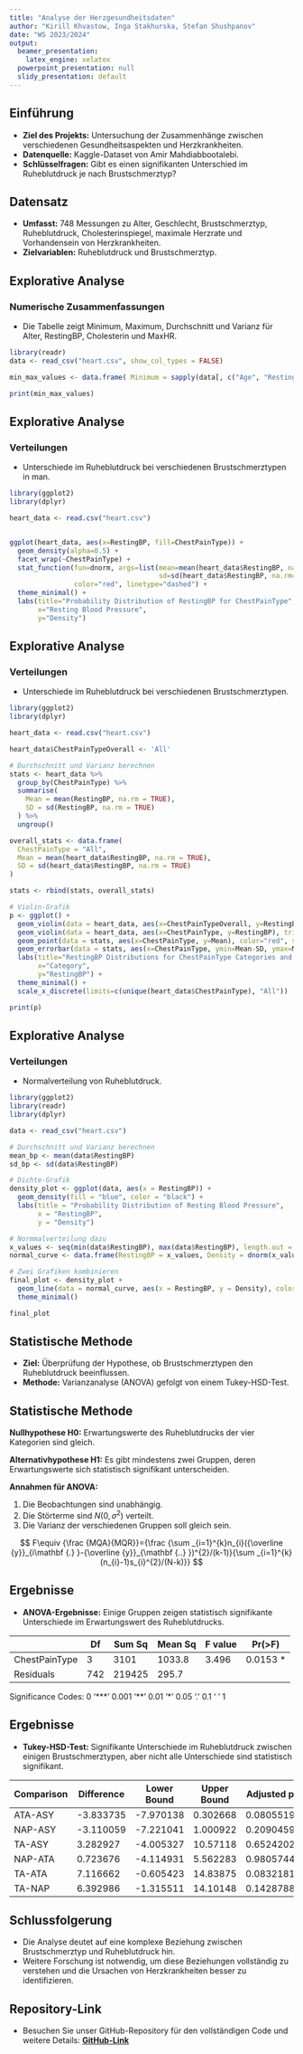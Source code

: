 ---
title: "Analyse der Herzgesundheitsdaten"
author: "Kirill Khvastow, Inga Stakhurska, Stefan Shushpanov"
date: "WS 2023/2024"
output:
  beamer_presentation:
    latex_engine: xelatex
  powerpoint_presentation: null
  slidy_presentation: default
---

## Einführung

-   **Ziel des Projekts:** Untersuchung der Zusammenhänge zwischen verschiedenen Gesundheitsaspekten und Herzkrankheiten.
-   **Datenquelle:** Kaggle-Dataset von Amir Mahdiabbootalebi.
-   **Schlüsselfragen:** Gibt es einen signifikanten Unterschied im Ruheblutdruck je nach Brustschmerztyp?

## Datensatz

-   **Umfasst:** 748 Messungen zu Alter, Geschlecht, Brustschmerztyp, Ruheblutdruck, Cholesterinspiegel, maximale Herzrate und Vorhandensein von Herzkrankheiten.
-   **Zielvariablen:** Ruheblutdruck und Brustschmerztyp.

## Explorative Analyse

### Numerische Zusammenfassungen

-   Die Tabelle zeigt Minimum, Maximum, Durchschnitt und Varianz für Alter, RestingBP, Cholesterin und MaxHR.

```{r numerical-summary, echo=FALSE,message=FALSE,warning=FALSE}
library(readr)
data <- read_csv("heart.csv", show_col_types = FALSE)

min_max_values <- data.frame( Minimum = sapply(data[, c("Age", "RestingBP", "Cholesterol", "MaxHR")], min), Maximum = sapply(data[, c("Age", "RestingBP", "Cholesterol", "MaxHR")], max), Mean = sapply(data[, c("Age", "RestingBP", "Cholesterol", "MaxHR")], mean), Variance = sapply(data[, c("Age", "RestingBP", "Cholesterol", "MaxHR")], var) )

print(min_max_values)
```

## Explorative Analyse

### Verteilungen
-   Unterschiede im Ruheblutdruck bei verschiedenen Brustschmerztypen in man.

```{r BP_by_ChestPainType_men, echo=FALSE, message=FALSE, warning=FALSE}
library(ggplot2)
library(dplyr)

heart_data <- read.csv("heart.csv")


ggplot(heart_data, aes(x=RestingBP, fill=ChestPainType)) +
  geom_density(alpha=0.5) + 
  facet_wrap(~ChestPainType) + 
  stat_function(fun=dnorm, args=list(mean=mean(heart_data$RestingBP, na.rm=TRUE), 
                                     sd=sd(heart_data$RestingBP, na.rm=TRUE)), 
                color="red", linetype="dashed") +
  theme_minimal() +
  labs(title="Probability Distribution of RestingBP for ChestPainType",
       x="Resting Blood Pressure",
       y="Density")
```

## Explorative Analyse

### Verteilungen

-   Unterschiede im Ruheblutdruck bei verschiedenen Brustschmerztypen.

```{r restingBP_violin_by_ChestPain, echo=FALSE, message=FALSE, warning=FALSE}
library(ggplot2)
library(dplyr)

heart_data <- read.csv("heart.csv")

heart_data$ChestPainTypeOverall <- 'All'

# Durchschnitt und Varianz berechnen
stats <- heart_data %>%
  group_by(ChestPainType) %>%
  summarise(
    Mean = mean(RestingBP, na.rm = TRUE),
    SD = sd(RestingBP, na.rm = TRUE)
  ) %>%
  ungroup() 

overall_stats <- data.frame(
  ChestPainType = "All",
  Mean = mean(heart_data$RestingBP, na.rm = TRUE),
  SD = sd(heart_data$RestingBP, na.rm = TRUE)
)

stats <- rbind(stats, overall_stats)

# Violin-Grafik
p <- ggplot() +
  geom_violin(data = heart_data, aes(x=ChestPainTypeOverall, y=RestingBP), trim=FALSE, fill="lightblue", color="blue", scale="width") +
  geom_violin(data = heart_data, aes(x=ChestPainType, y=RestingBP), trim=FALSE, fill="lightblue", color="blue", scale="width") +
  geom_point(data = stats, aes(x=ChestPainType, y=Mean), color="red", size=3) +
  geom_errorbar(data = stats, aes(x=ChestPainType, ymin=Mean-SD, ymax=Mean+SD), width=0.2, color="darkred") +
  labs(title="RestingBP Distributions for ChestPainType Categories and Overall",
       x="Category",
       y="RestingBP") +
  theme_minimal() +
  scale_x_discrete(limits=c(unique(heart_data$ChestPainType), "All"))

print(p)
```

## Explorative Analyse

### Verteilungen

-   Normalverteilung von Ruheblutdruck.

```{r restingBP_distribution, echo=FALSE, message=FALSE, warning=FALSE}
library(ggplot2)
library(readr)
library(dplyr)

data <- read_csv("heart.csv")

# Durchschnitt und Varianz berechnen
mean_bp <- mean(data$RestingBP)
sd_bp <- sd(data$RestingBP)

# Dichte-Grafik
density_plot <- ggplot(data, aes(x = RestingBP)) +
  geom_density(fill = "blue", color = "black") +
  labs(title = "Probability Distribution of Resting Blood Pressure",
       x = "RestingBP",
       y = "Density")

# Normmalverteilung dazu
x_values <- seq(min(data$RestingBP), max(data$RestingBP), length.out = 1000)
normal_curve <- data.frame(RestingBP = x_values, Density = dnorm(x_values, mean = mean_bp, sd = sd_bp))

# Zwei Grafiken kombinieren
final_plot <- density_plot +
  geom_line(data = normal_curve, aes(x = RestingBP, y = Density), color = "red") +
  theme_minimal()

final_plot
```

## Statistische Methode

-   **Ziel:** Überprüfung der Hypothese, ob Brustschmerztypen den Ruheblutdruck beeinflussen.
-   **Methode:** Varianzanalyse (ANOVA) gefolgt von einem Tukey-HSD-Test.

## Statistische Methode

  **Nullhypothese H0:** Erwartungswerte des Ruheblutdrucks der vier Kategorien sind gleich.
  
  **Alternativhypothese H1:** Es gibt mindestens zwei Gruppen, deren Erwartungswerte sich statistisch signifikant unterscheiden.

**Annahmen für ANOVA:**

1. Die Beobachtungen sind unabhängig.
2. Die Störterme sind $N(0, \sigma^2)$ verteilt.
3. Die Varianz der verschiedenen Gruppen soll gleich sein.

$$
F\equiv {\frac {MQA}{MQR}}={\frac {\sum _{i=1}^{k}n_{i}({\overline {y}}_{i\mathbf {.} }-{\overline {y}}_{\mathbf {..} })^{2}/(k-1)}{\sum _{i=1}^{k}(n_{i}-1)s_{i}^{2}/(N-k)}}
$$

## Ergebnisse

-   **ANOVA-Ergebnisse:** Einige Gruppen zeigen statistisch signifikante Unterschiede im Erwartungswert des Ruheblutdrucks.

|               | Df  | Sum Sq | Mean Sq | F value | Pr(>F)   |
|---------------|-----|--------|---------|---------|----------|
| ChestPainType | 3   | 3101   | 1033.8  | 3.496   | 0.0153 * |
| Residuals     | 742 | 219425 | 295.7   |         |          |

Significance Codes:
 0 ‘\*\*\*’ 0.001 ‘\*\*’ 0.01 ‘\*’ 0.05 ‘.’ 0.1 ‘ ’ 1


## Ergebnisse

-   **Tukey-HSD-Test:** Signifikante Unterschiede im Ruheblutdruck zwischen einigen Brustschmerztypen, aber nicht alle Unterschiede sind statistisch signifikant.

| Comparison | Difference | Lower Bound | Upper Bound | Adjusted p |
|------------|------------|-------------|-------------|------------|
| ATA-ASY    | -3.833735  | -7.970138   | 0.302668    | 0.0805519  |
| NAP-ASY    | -3.110059  | -7.221041   | 1.000922    | 0.2090459  |
| TA-ASY     | 3.282927   | -4.005327   | 10.57118    | 0.6524202  |
| NAP-ATA    | 0.723676   | -4.114931   | 5.562283    | 0.9805744  |
| TA-ATA     | 7.116662   | -0.605423   | 14.83875    | 0.0832181  |
| TA-NAP     | 6.392986   | -1.315511   | 14.10148    | 0.1428788  |


## Schlussfolgerung

-   Die Analyse deutet auf eine komplexe Beziehung zwischen Brustschmerztyp und Ruheblutdruck hin.
-   Weitere Forschung ist notwendig, um diese Beziehungen vollständig zu verstehen und die Ursachen von Herzkrankheiten besser zu identifizieren.

## Repository-Link

-   Besuchen Sie unser GitHub-Repository für den vollständigen Code und weitere Details: [**GitHub-Link**](https://gitlab.lrz.de/kirill_khvastow/r-projekt-gruppe-99)
